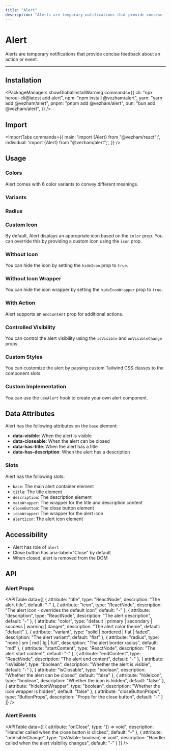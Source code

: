 ```yaml
---
title: "Alert"
description: "Alerts are temporary notifications that provide concise feedback about an action or event."
---
```



# Alert

Alerts are temporary notifications that provide concise feedback about an action or event.

<ComponentLinks component="alert" />

---

<CarbonAd />

## Installation

<PackageManagers
  showGlobalInstallWarning
  commands={{
    cli: "npx heroui-cli@latest add alert",
    npm: "npm install @vezham/alert",
    yarn: "yarn add @vezham/alert",
    pnpm: "pnpm add @vezham/alert",
    bun: "bun add @vezham/alert",
  }}
/>

## Import

<ImportTabs
  commands={{
    main: 'import {Alert} from "@vezham/react";',
    individual: 'import {Alert} from "@vezham/alert";',
  }}
/>

## Usage

<CodeDemo title="Usage" files={alertContent.usage} />

### Colors

Alert comes with 6 color variants to convey different meanings.

<CodeDemo title="Colors" files={alertContent.colors} />

### Variants

<CodeDemo title="Variants" files={alertContent.variants} />

### Radius

<CodeDemo title="Radius" files={alertContent.radius} />

### Custom Icon

By default, Alert displays an appropriate icon based on the `color` prop. You can override this by providing a custom icon using the `icon` prop.

<CodeDemo title="Custom Icon" files={alertContent.withIcon} />

### Without Icon

You can hide the icon by setting the `hideIcon` prop to `true`.

<CodeDemo title="Without Icon" files={alertContent.withoutIcon} />

### Without Icon Wrapper

You can hide the icon wrapper by setting the `hideIconWrapper` prop to `true`.

<CodeDemo title="Without Icon Wrapper" files={alertContent.withoutIconWrapper} />

### With Action

Alert supports an `endContent` prop for additional actions.

<CodeDemo title="With Action" files={alertContent.withAction} />

### Controlled Visibility

You can control the alert visibility using the `isVisible` and `onVisibleChange` props.

<CodeDemo title="Controlled" files={alertContent.controlled} />

### Custom Styles

You can customize the alert by passing custom Tailwind CSS classes to the component slots.

<CodeDemo title="Custom Styles" files={alertContent.customStyles} />

### Custom Implementation

You can use the `useAlert` hook to create your own alert component.

<CodeDemo showPreview={false} title="Custom Implementation" files={alertContent.customImpl} />

<Spacer y={4} />

## Data Attributes

Alert has the following attributes on the `base` element:

- **data-visible**: When the alert is visible
- **data-closeable**: When the alert can be closed
- **data-has-title**: When the alert has a title
- **data-has-description**: When the alert has a description

<Spacer y={4} />

### Slots

Alert has the following slots:

- `base`: The main alert container element
- `title`: The title element
- `description`: The description element
- `mainWrapper`: The wrapper for the title and description content
- `closeButton`: The close button element
- `iconWrapper`: The wrapper for the alert icon
- `alertIcon`: The alert icon element

## Accessibility

- Alert has role of `alert`
- Close button has aria-label="Close" by default
- When closed, alert is removed from the DOM

<Spacer y={4} />

## API

### Alert Props

<APITable
  data={[
    {
      attribute: "title",
      type: "ReactNode",
      description: "The alert title",
      default: "-"
    },
    {
      attribute: "icon", 
      type: "ReactNode",
      description: "The alert icon - overrides the default icon",
      default: "-"
    },
    {
      attribute: "description",
      type: "ReactNode", 
      description: "The alert description",
      default: "-"
    },
    {
      attribute: "color",
      type: "default | primary | secondary | success | warning | danger",
      description: "The alert color theme",
      default: "default"
    },
    {
      attribute: "variant",
      type: "solid | bordered | flat | faded",
      description: "The alert variant",
      default: "flat"
    },
    {
      attribute: "radius",
      type: "none | sm | md | lg | full",
      description: "The alert border radius",
      default: "md"
    },
    {
      attribute: "startContent",
      type: "ReactNode",
      description: "The alert start content",
      default: "-"
    },
    {
      attribute: "endContent",
      type: "ReactNode",
      description: "The alert end content", 
      default: "-"
    },
    {
      attribute: "isVisible",
      type: "boolean",
      description: "Whether the alert is visible",
      default: "-"
    },
    {
      attribute: "isClosable",
      type: "boolean",
      description: "Whether the alert can be closed",
      default: "false"
    },
    {
      attribute: "hideIcon",
      type: "boolean",
      description: "Whether the icon is hidden",
      default: "false"
    },
    {
      attribute: "hideIconWrapper",
      type: "boolean",
      description: "Whether the icon wrapper is hidden",
      default: "false"
    },
    {
      attribute: "closeButtonProps",
      type: "ButtonProps",
      description: "Props for the close button",
      default: "-"
    }
  ]}
/>

### Alert Events

<APITable
  data={[
    {
      attribute: "onClose",
      type: "() => void",
      description: "Handler called when the close button is clicked",
      default: "-"
    },
    {
      attribute: "onVisibleChange",
      type: "(isVisible: boolean) => void",
      description: "Handler called when the alert visibility changes",
      default: "-"
    }
  ]}
/>